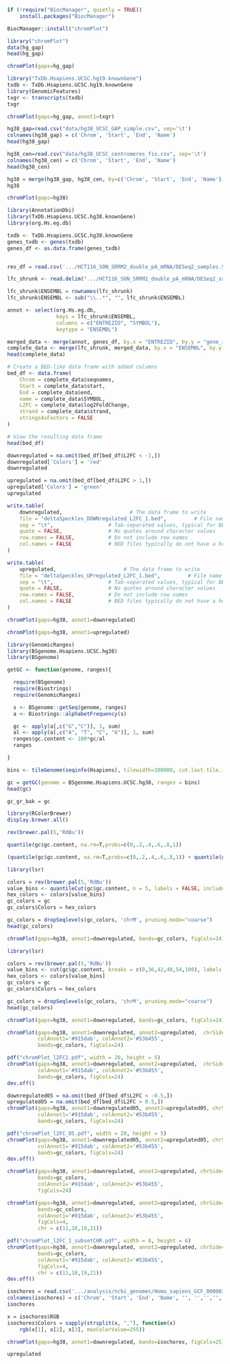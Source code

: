 ```r
if (!require("BiocManager", quietly = TRUE))
    install.packages("BiocManager")

BiocManager::install("chromPlot")
```

```r
library("chromPlot")
data(hg_gap)
head(hg_gap)
```
```r
chromPlot(gaps=hg_gap)
```
```r
library("TxDb.Hsapiens.UCSC.hg19.knownGene")
txdb <- TxDb.Hsapiens.UCSC.hg19.knownGene
library(GenomicFeatures)
txgr <- transcripts(txdb)
txgr
```
```r
chromPlot(gaps=hg_gap, annot1=txgr)
```

```r
hg38_gap=read.csv("data/hg38_UCSC_GAP_simple.csv", sep='\t')
colnames(hg38_gap) = c('Chrom', 'Start', 'End', 'Name')
head(hg38_gap)
```
```r
hg38_cen=read.csv("data/hg38_UCSC_centromeres_fix.csv", sep='\t')
colnames(hg38_cen) = c('Chrom', 'Start', 'End', 'Name')
head(hg38_cen)
```

```r
hg38 = merge(hg38_gap, hg38_cen, by=c('Chrom', 'Start', 'End', 'Name'), all=T)
hg38
```


```r
chromPlot(gaps=hg38)

```
```r
library(AnnotationDbi)
library(TxDb.Hsapiens.UCSC.hg38.knownGene)
library(org.Hs.eg.db)

txdb <- TxDb.Hsapiens.UCSC.hg38.knownGene
genes_txdb <- genes(txdb)
genes_df <- as.data.frame(genes_txdb)


res_df = read.csv('.../HCT116_SON_SRRM2_double_pA_mRNA/DESeq2_samples.SRRM2andSONdep/DEseq_basic_DEresults_LFCshrunk.tsv', sep='\t')

lfc_shrunk <- read.delim(".../HCT116_SON_SRRM2_double_pA_mRNA/DESeq2_samples.SRRM2andSONdep/DEseq_basic_DEresults_LFCshrunk.tsv", header = TRUE, stringsAsFactors = FALSE)

lfc_shrunk$ENSEMBL = rownames(lfc_shrunk)
lfc_shrunk$ENSEMBL <- sub("\\..*", "", lfc_shrunk$ENSEMBL)

annot <- select(org.Hs.eg.db,
                keys = lfc_shrunk$ENSEMBL,
                columns = c("ENTREZID", "SYMBOL"),
                keytype = "ENSEMBL")

merged_data <- merge(annot, genes_df, by.x = "ENTREZID", by.y = "gene_id", all.x = TRUE)
complete_data <- merge(lfc_shrunk, merged_data, by.x = "ENSEMBL", by.y = "ENSEMBL", all.x = TRUE)
head(complete_data)

```
```r

# Create a BED-like data frame with added columns
bed_df <- data.frame(
    Chrom = complete_data$seqnames,
    Start = complete_data$start,
    End = complete_data$end,
    name = complete_data$SYMBOL,
    L2FC = complete_data$log2FoldChange,
    strand = complete_data$strand,
    stringsAsFactors = FALSE
)

# View the resulting data frame
head(bed_df)

```



```r
downregulated = na.omit(bed_df[bed_df$L2FC < -1,])
downregulated['Colors'] = 'red'
downregulated
```

```r
upregulated = na.omit(bed_df[bed_df$L2FC > 1,])
upregulated['Colors'] = 'green'
upregulated
```
```r
write.table(
    downregulated,                      # The data frame to write
    file = "deltaSpeckles_DOWNregulated_L2FC_1.bed",         # File name for the output BED file
    sep = "\t",                  # Tab-separated values, typical for BED files
    quote = FALSE,               # No quotes around character values
    row.names = FALSE,           # Do not include row names
    col.names = FALSE            # BED files typically do not have a header
)

write.table(
    upregulated,                      # The data frame to write
    file = "deltaSpeckles_UPregulated_L2FC_1.bed",         # File name for the output BED file
    sep = "\t",                  # Tab-separated values, typical for BED files
    quote = FALSE,               # No quotes around character values
    row.names = FALSE,           # Do not include row names
    col.names = FALSE            # BED files typically do not have a header
)
```

```r
chromPlot(gaps=hg38, annot1=downregulated)

```
```r
chromPlot(gaps=hg38, annot1=upregulated)

```



```r
library(GenomicRanges)
library(BSgenome.Hsapiens.UCSC.hg38)
library(BSgenome)

getGC <- function(genome, ranges){

  require(BSgenome)
  require(Biostrings)
  require(GenomicRanges)

  s <- BSgenome::getSeq(genome, ranges)
  a <- Biostrings::alphabetFrequency(s)

  gc <- apply(a[,c("G","C")], 1, sum)
  al <- apply(a[,c("A", "T", "C", "G")], 1, sum)
  ranges$gc.content <- 100*gc/al
  ranges

}

bins <- tileGenome(seqinfo(Hsapiens), tilewidth=100000, cut.last.tile.in.chrom=TRUE)

gc = getGC(genome = BSgenome.Hsapiens.UCSC.hg38, ranges = bins)
head(gc)
```
```r
gc_gr_bak = gc
```

```r
library(RColorBrewer)
display.brewer.all()
```
```r
rev(brewer.pal(5,'RdBu'))
```

```r
quantile(gc$gc.content, na.rm=T,probs=c(0,.2,.4,.6,.8,1))
```
```r
(quantile(gc$gc.content, na.rm=T,probs=c(0,.2,.4,.6,.8,1)) + quantile(gc$gc.content, na.rm=T,probs=c(.2,.4,.6,.8,1,1)))/2

```


```r
library(lsr)

colors = rev(brewer.pal(5,'RdBu'))
value_bins <- quantileCut(gc$gc.content, n = 5, labels = FALSE, include.lowest = TRUE)
hex_colors <- colors[value_bins]
gc_colors = gc
gc_colors$Colors = hex_colors

gc_colors = dropSeqlevels(gc_colors, 'chrM', pruning.mode="coarse")
head(gc_colors)
```

```r
chromPlot(gaps=hg38, annot1=downregulated, bands=gc_colors, figCols=24)
```
```r
library(lsr)

colors = rev(brewer.pal(5,'RdBu'))
value_bins <- cut(gc$gc.content, breaks = c(0,36,42,48,54,100), labels = FALSE, include.lowest = TRUE)
hex_colors <- colors[value_bins]
gc_colors = gc
gc_colors$Colors = hex_colors

gc_colors = dropSeqlevels(gc_colors, 'chrM', pruning.mode="coarse")
head(gc_colors)

chromPlot(gaps=hg38, annot1=downregulated, bands=gc_colors, figCols=24)

```
```r
chromPlot(gaps=hg38, annot1=downregulated, annot2=upregulated,  chrSide=c(-1, 1, 1, 1, 1, 1, 1, 1),
          colAnnot1='#915dab', colAnnot2='#53b455',
          bands=gc_colors, figCols=24)
```
```r
pdf("chromPlot_l2FC1.pdf", width = 20, height = 5)
chromPlot(gaps=hg38, annot1=downregulated, annot2=upregulated,  chrSide=c(-1, 1, 1, 1, 1, 1, 1, 1),
          colAnnot1='#915dab', colAnnot2='#53b455',
          bands=gc_colors, figCols=24)
dev.off()
```
```r
downregulated05 = na.omit(bed_df[bed_df$L2FC < -0.5,])
upregulated05 = na.omit(bed_df[bed_df$L2FC > 0.5,])
chromPlot(gaps=hg38, annot1=downregulated05, annot2=upregulated05, chrSide=c(-1, 1, 1, 1, 1, 1, 1, 1),
          colAnnot1='#915dab', colAnnot2='#53b455',
          bands=gc_colors, figCols=24)

```
```r
pdf("chromPlot_l2FC_05.pdf", width = 20, height = 5)
chromPlot(gaps=hg38, annot1=downregulated05, annot2=upregulated05, chrSide=c(-1, 1, 1, 1, 1, 1, 1, 1),
          colAnnot1='#915dab', colAnnot2='#53b455',
          bands=gc_colors, figCols=24)
dev.off()
```

```r
chromPlot(gaps=hg38, annot1=downregulated, annot2=upregulated, chrSide=c(-1, 1, 1, 1, 1, 1, 1, 1),
          bands=gc_colors, 
          colAnnot1='#915dab', colAnnot2='#53b455',
          figCols=24)
```
```r
chromPlot(gaps=hg38, annot1=downregulated, annot2=upregulated, chrSide=c(-1, 1, 1, 1, 1, 1, 1, 1),
          bands=gc_colors, 
          colAnnot1='#915dab', colAnnot2='#53b455',
          figCols=4,
          chr = c(11,18,19,21))
```
```r
pdf("chromPlot_l2FC_1_subsetCHR.pdf", width = 8, height = 6)
chromPlot(gaps=hg38, annot1=downregulated, annot2=upregulated, chrSide=c(-1, 1, 1, 1, 1, 1, 1, 1),
          bands=gc_colors, 
          colAnnot1='#915dab', colAnnot2='#53b455',
          figCols=4,
          chr = c(11,18,19,21))
dev.off()

```

```r
isochores = read.csv('.../analysis/ncbi_genomes/Homo_sapiens_GCF_000001405.40_isochores_fixed_chroms.bed',sep='\t', header=F)
colnames(isochores) = c('Chrom', 'Start', 'End', 'Name', '', '','','','RGB')
isochores
```

```r
x = isochores$RGB
isochores$Colors = sapply(strsplit(x, ","), function(x)
    rgb(x[1], x[2], x[3], maxColorValue=255))

```


```r
chromPlot(gaps=hg38, annot1=downregulated, bands=isochores, figCols=25)

```

```r
upregulated
```

